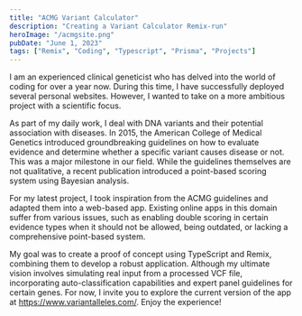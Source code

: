 ```yaml
---
title: "ACMG Variant Calculator"
description: "Creating a Variant Calculator Remix-run"
heroImage: "/acmgsite.png"
pubDate: "June 1, 2023"
tags: ["Remix", "Coding", "Typescript", "Prisma", "Projects"]
---
```

I am an experienced clinical geneticist who has delved into the world of coding for over a year now. During this time, I have successfully deployed several personal websites. However, I wanted to take on a more ambitious project with a scientific focus.

As part of my daily work, I deal with DNA variants and their potential association with diseases. In 2015, the American College of Medical Genetics introduced groundbreaking guidelines on how to evaluate evidence and determine whether a specific variant causes disease or not. This was a major milestone in our field. While the guidelines themselves are not qualitative, a recent publication introduced a point-based scoring system using Bayesian analysis.

For my latest project, I took inspiration from the ACMG guidelines and adapted them into a web-based app. Existing online apps in this domain suffer from various issues, such as enabling double scoring in certain evidence types when it should not be allowed, being outdated, or lacking a comprehensive point-based system.

My goal was to create a proof of concept using TypeScript and Remix, combining them to develop a robust application. Although my ultimate vision involves simulating real input from a processed VCF file, incorporating auto-classification capabilities and expert panel guidelines for certain genes. For now, I invite you to explore the current version of the app at https://www.variantalleles.com/. Enjoy the experience!




